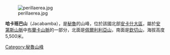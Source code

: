 [[Image:perillaerea.jpg|right]]

{{Coord|9|19|19|S|77|19|15|W|display=title}}

'''哈卡班巴山'''（Jacabamba），是[[秘魯|秘魯]]的山峰，位於該國北部[[安卡什大區|安卡什大區]]，屬於[[安第斯山脈|安第斯山脈]]中[[布蘭卡山脈|布蘭卡山脈]]的一部分，北面是[[佩爾利利亞山|佩爾利利亞山]]，南面是[[欽切山|欽切山]]，海拔高度5,500米。
 
{{Peru-geo-stub}}
[[Category:秘魯山峰|Category:秘魯山峰]]
